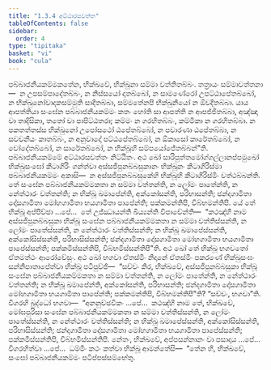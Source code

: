 ```yaml
---
title: "1.3.4 අට්ඨාරසවත්ත"
tableOfContents: false
sidebar:
  order: 4
type: "tipitaka"
basket: "vi"
book: "cula"
---
```



<DynamicBreadcrumb />

<Division number="28" book="cula">

<Paragraph number="150" book="cula">
පබ්බාජනීයකම්මකතේන, භික්ඛවේ, භික්ඛුනා සම්මා වත්තිතබ්බං. තත්‍රායං සම්මාවත්තනා—  න උපසම්පාදේතබ්බං, න නිස්සයෝ දාතබ්බෝ, න සාමණේරෝ උපට්ඨාපේතබ්බෝ, න භික්ඛුනෝවාදකසම්මුති සාදිතබ්බා, සම්මතේනපි භික්ඛුනියෝ න ඕවදිතබ්බා. යාය ආපත්තියා සංඝේන පබ්බාජනීයකම්මං කතං හෝති සා ආපත්ති න ආපජ්ජිතබ්බා, අඤ්ඤා වා තාදිසිකා, තතෝ වා පාපිට්ඨතරා; කම්මං න ගරහිතබ්බං, කම්මිකා න ගරහිතබ්බා. න පකතත්තස්ස භික්ඛුනෝ උපෝසථෝ ඨපේතබ්බෝ, න පවාරණා ඨපේතබ්බා, න සවචනීයං කාතබ්බං, න අනුවාදෝ පට්ඨපේතබ්බෝ, න ඕකාසෝ කාරේතබ්බෝ, න චෝදේතබ්බෝ, න සාරේතබ්බෝ, න භික්ඛූහි සම්පයෝජේතබ්බන්”ති.

</Paragraph>
</Division>

<Paragraph number="151" type="center" book="cula">
පබ්බාජනීයකම්මේ අට්ඨාරසවත්තං නිට්ඨිතං.


</Paragraph>

<Division number="29" book="cula">

<Paragraph number="152" book="cula">
අථ ඛෝ සාරිපුත්තමෝග්ගල්ලානප්පමුඛෝ භික්ඛුසංඝෝ කීටාගිරිං ගන්ත්වා අස්සජිපුනබ්බසුකානං භික්ඛූනං කීටාගිරිස්මා පබ්බාජනීයකම්මං අකාසි—  න අස්සජිපුනබ්බසුකේහි භික්ඛූහි කීටාගිරිස්මිං වත්ථබ්බන්ති. තේ සංඝේන පබ්බාජනීයකම්මකතා න සම්මා වත්තන්ති, න ලෝමං පාතේන්ති, න නේත්ථාරං වත්තන්ති; න භික්ඛූ ඛමාපේන්ති, අක්කෝසන්ති, පරිභාසන්ති; ඡන්දගාමිතා දෝසගාමිතා මෝහගාමිතා භයගාමිතා පාපේන්ති; පක්කමන්තිපි, විබ්භමන්තිපි. යේ තේ භික්ඛූ අප්පිච්ඡා …පේ…  තේ උජ්ඣායන්ති ඛිය්‍යන්ති විපාචේන්ති—  “කථඤ්හි නාම අස්සජිපුනබ්බසුකා භික්ඛූ සංඝේන පබ්බාජනීයකම්මකතා න සම්මා වත්තිස්සන්ති, න ලෝමං පාතේස්සන්ති, න නේත්ථාරං වත්තිස්සන්ති; න භික්ඛූ ඛමාපේස්සන්ති, අක්කෝසිස්සන්ති, පරිභාසිස්සන්ති; ඡන්දගාමිතා දෝසගාමිතා මෝහගාමිතා භයගාමිතා පාපේස්සන්ති; පක්කමිස්සන්තිපි, විබ්භමිස්සන්තිපී”ති. අථ ඛෝ තේ භික්ඛූ භගවතෝ ඒතමත්ථං ආරෝචේසුං.
</Paragraph>

<Paragraph number="153" book="cula">
අථ ඛෝ භගවා ඒතස්මිං නිදානේ ඒතස්මිං පකරණේ භික්ඛුසංඝං සන්නිපාතාපේත්වා භික්ඛූ පටිපුච්ඡි—  “සච්චං කිර, භික්ඛවේ, අස්සජිපුනබ්බසුකා භික්ඛූ සංඝේන පබ්බාජනීයකම්මකතා න සම්මා වත්තන්ති, න ලෝමං පාතේන්ති, න නේත්ථාරං වත්තන්ති; න භික්ඛූ ඛමාපේන්ති, අක්කෝසන්ති, පරිභාසන්ති; ඡන්දගාමිතා දෝසගාමිතා මෝහගාමිතා භයගාමිතා පාපේන්ති; පක්කමන්තිපි, විබ්භමන්තිපී”ති? “සච්චං, භගවා”ති. විගරහි බුද්ධෝ භගවා—  “අනනුච්ඡවිකං …පේ…  කථඤ්හි නාම තේ, භික්ඛවේ, මෝඝපුරිසා සංඝේන පබ්බාජනීයකම්මකතා න සම්මා වත්තිස්සන්ති, න ලෝමං පාතේස්සන්ති, න නේත්ථාරං වත්තිස්සන්ති; න භික්ඛූ ඛමාපේස්සන්ති, අක්කෝසිස්සන්ති, පරිභාසිස්සන්ති; ඡන්දගාමිතා දෝසගාමිතා මෝහගාමිතා භයගාමිතා පාපේස්සන්ති; පක්කමිස්සන්තිපි, විබ්භමිස්සන්තිපි. නේතං, භික්ඛවේ, අප්පසන්නානං වා පසාදාය …පේ…  විගරහිත්වා …පේ…  ධම්මිං කථං කත්වා භික්ඛූ ආමන්තේසි—  “තේන හි, භික්ඛවේ, සංඝෝ පබ්බාජනීයකම්මං පටිප්පස්සම්භේතු.
</Paragraph>
</Division>